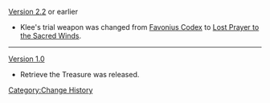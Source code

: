 [[Version 2.2]] or earlier{{verify}}
* Klee's trial weapon was changed from [[Favonius Codex]] to [[Lost Prayer to the Sacred Winds]].

----
[[Version 1.0]]
* Retrieve the Treasure was released.
<noinclude>[[Category:Change History]]</noinclude>